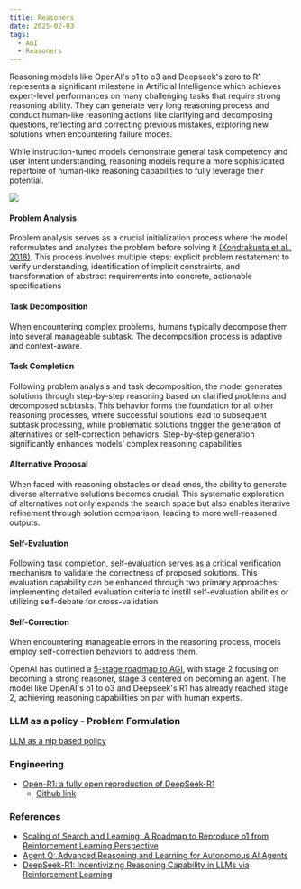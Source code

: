 ```yaml
---
title: Reasoners
date: 2025-02-03
tags:
  - AGI
  - Reasoners
---
```



Reasoning models like OpenAI's o1 to o3 and Deepseek's zero to R1  represents a significant milestone in Artificial
Intelligence which achieves expert-level performances on many challenging tasks that require strong reasoning ability.
They can generate very long reasoning process and conduct human-like reasoning actions like clarifying and decomposing
questions, reflecting and correcting previous mistakes, exploring new solutions when encountering failure modes.


While instruction-tuned models demonstrate general task competency and user intent understanding,
reasoning models require a more sophisticated repertoire of human-like reasoning capabilities to fully
leverage their potential.

![](./assets/human_like_reasoning_behaviors.png)


#### Problem Analysis
Problem analysis serves as a crucial initialization process where the model reformulates and analyzes the problem before
solving it [(Kondrakunta et al., 2018)](https://www.cse.lehigh.edu/~munoz/Publications/GRExplanation2018.pdf). This process
involves multiple steps: explicit problem restatement to verify understanding, identification of implicit
constraints, and transformation of abstract requirements into concrete, actionable specifications

#### Task Decomposition
When encountering complex problems, humans typically decompose them into several manageable subtask. The decomposition process
is adaptive and context-aware.

#### Task Completion
Following problem analysis and task decomposition, the model generates solutions through step-by-step reasoning based
on clarified problems and decomposed subtasks. This behavior forms the foundation for all other reasoning processes,
where successful solutions lead to subsequent subtask processing, while problematic solutions trigger
the generation of alternatives or self-correction behaviors. Step-by-step generation significantly
enhances models’ complex reasoning capabilities


#### Alternative Proposal
When faced with reasoning obstacles or dead ends, the ability to generate diverse alternative solutions becomes crucial.
This systematic exploration of alternatives not only expands the search space but also enables iterative refinement
through solution comparison, leading to more well-reasoned outputs.


#### Self-Evaluation
Following task completion, self-evaluation serves as a critical verification mechanism to validate the correctness
of proposed solutions. This evaluation capability can be enhanced through two primary approaches: implementing detailed
evaluation criteria to instill self-evaluation abilities or utilizing self-debate for cross-validation

#### Self-Correction
When encountering manageable errors in the reasoning process, models employ self-correction behaviors to address them.

OpenAI has outlined a [5-stage roadmap to AGI](/open-a-is-5-stages-to-agi/), with stage 2 focusing on becoming a strong reasoner, stage 3 centered on becoming an
agent. The model like OpenAI's o1 to o3 and Deepseek's R1 has already reached stage 2, achieving reasoning capabilities on par with human
experts.





### LLM as a policy - Problem Formulation

[LLM as a nlp based policy](/llm-as-a-reasoning-agent/)


### Engineering
- [Open-R1: a fully open reproduction of DeepSeek-R1](https://huggingface.co/blog/open-r1)
    - [Github link](https://github.com/huggingface/open-r1)


### References
- [Scaling of Search and Learning: A Roadmap to Reproduce o1 from Reinforcement Learning Perspective](https://arxiv.org/pdf/2412.14135v1)
- [Agent Q: Advanced Reasoning and Learning for Autonomous AI Agents](https://arxiv.org/pdf/2408.07199)
- [DeepSeek-R1: Incentivizing Reasoning Capability in LLMs via
Reinforcement Learning](https://arxiv.org/pdf/2501.12948v1)
